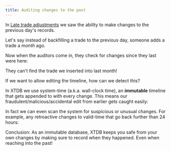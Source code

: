 ```yaml
---
title: Auditing changes to the past
---
```



In [Late trade adjustments](late-trade) we saw the ability to make changes to the previous day's records.

Let's say instead of backfilling a trade to the previous day, someone adds a trade a *month* ago.

<Fiddle magicContext="my-context">
  <Txs txs="INSERT INTO trades (xt$id, symbol, volume, xt$valid_from)
            VALUES
            (5, 'GHI', 1000000, DATE '2023-12-01')" />
  <Query q="SELECT t.*, t.xt$valid_from AS trade_date
            FROM trades AS t
            ORDER BY t.xt$id" />
</Fiddle>

Now when the auditors come in, they check for changes since they last were here:

<Fiddle magicContext="my-context">
  <Query q="SELECT *
            FROM trades AS t
            WHERE t.xt$valid_from > DATE '2024-01-01'
            ORDER BY t.xt$id" />
</Fiddle>

They can't find the trade we inserted into last month!

If we want to allow editing the timeline, how can we detect this?

In XTDB we use system-time (a.k.a. wall-clock time), an **immutable** timeline that gets appended to with every change. This means our fraudulent/malicious/accidental edit from earlier gets caught easily:

<Fiddle magicContext="my-context">
  <Query q="SELECT *
            FROM trades AS t
            WHERE t.xt$system_from > DATE '2024-01-01'
            ORDER BY t.xt$id" />
</Fiddle>

In fact we can even scan the system for suspicious or unusual changes. For example, any retroactive changes to valid-time that go back further than 24 hours:

<Fiddle magicContext="my-context">
  <Query q="SELECT t.*, t.xt$system_from, t.xt$valid_from
            FROM trades AS t
            WHERE (t.xt$system_from - t.xt$valid_from) > DURATION 'PT24H'
            ORDER BY t.xt$id" />
</Fiddle>

Conclusion: As an immutable database, XTDB keeps you safe from your own changes by making sure to record when they happened. Even when reaching into the past!